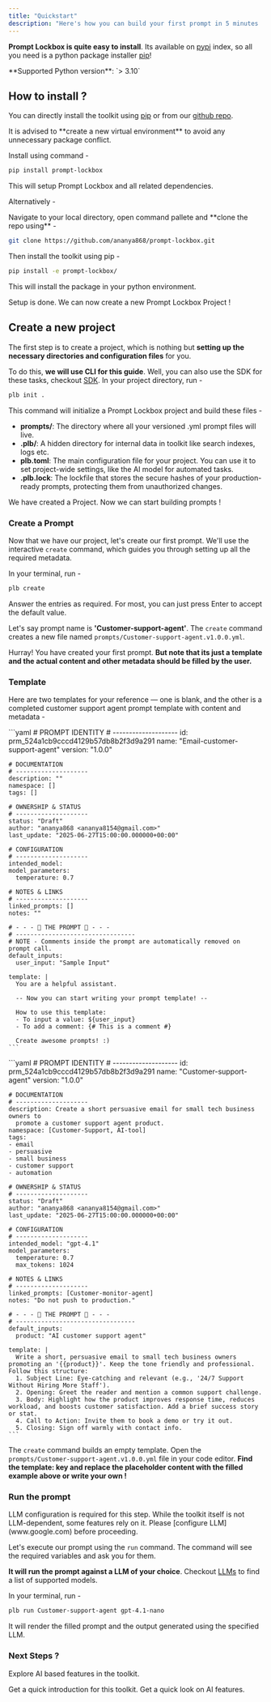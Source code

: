 ```yaml
---
title: "Quickstart"
description: "Here's how you can build your first prompt in 5 minutes !"
---
```


**Prompt Lockbox is quite easy to install**. Its available on [pypi](https://pypi.org/) index, so all you need is a python package installer [pip](https://pip.pypa.io/en/stable/installation/)\!

<Note>
**Supported Python version**: `> 3.10`
</Note>

## How to install ?

You can directly install the toolkit using [pip](https://pip.pypa.io/en/stable/installation/) or from our [github repo](https://github.com/ananya868/prompt-lockbox/tree/main).

<Warning>
  It is advised to **create a new virtual environment** to avoid any unnecessary package conflict.
</Warning>

Install using command -

```bash
pip install prompt-lockbox
```

This will setup Prompt Lockbox and all related dependencies.

Alternatively -

<Accordion title="Install from GitHub repo" icon="github">
  Navigate to your local directory, open command pallete and **clone the repo using** -

  ```bash
  git clone https://github.com/ananya868/prompt-lockbox.git
  ```

  Then install the toolkit using pip -

  ```bash
  pip install -e prompt-lockbox/ 
  ```

  This will install the package in your python environment.
</Accordion>

Setup is done. We can now create a new Prompt Lockbox Project \!

## Create a new project

The first step is to create a project, which is nothing but **setting up the necessary directories and configuration files** for you.

To do this, **we will use CLI for this guide**. Well, you can also use the SDK for these tasks, checkout [SDK](/api-reference/sdk_reference). In your project directory, run -

```bash
plb init . 
```

This command will initialize a Prompt Lockbox project and build these files -

- **prompts/**: The directory where all your versioned .yml prompt files will live.
- **.plb/**: A hidden directory for internal data in toolkit like search indexes, logs etc.
- **plb.toml**: The main configuration file for your project. You can use it to set project-wide settings, like the AI model for automated tasks.
- **.plb.lock**: The lockfile that stores the secure hashes of your production-ready prompts, protecting them from unauthorized changes.

We have created a Project. Now we can start building prompts \!

### Create a Prompt

Now that we have our project, let's create our first prompt. We'll use the interactive `create` command, which guides you through setting up all the required metadata.

In your terminal, run -

```bash
plb create 
```

Answer the entries as required. For most, you can just press Enter to accept the default value.

Let's say prompt name is **'Customer-support-agent'**. The `create` command creates a new file named `prompts/Customer-support-agent.v1.0.0.yml`.

Hurray\! You have created your first prompt. **But note that its just a template and the actual content and other metadata should be filled by the user.**

### Template

Here are two templates for your reference — one is blank, and the other is a completed customer support agent prompt template with content and metadata -

<AccordionGroup>
  <Accordion title="Empty Template (Created by Default)" icon="airplay">
    ```yaml
    # PROMPT IDENTITY
    # --------------------
    id: prm_524a1cb9cccd4129b57db8b2f3d9a291
    name: "Email-customer-support-agent"
    version: "1.0.0"
    
    # DOCUMENTATION
    # --------------------
    description: ""
    namespace: []
    tags: []
    
    # OWNERSHIP & STATUS
    # --------------------
    status: "Draft"
    author: "ananya868 <ananya8154@gmail.com>"
    last_update: "2025-06-27T15:00:00.000000+00:00"
    
    # CONFIGURATION
    # --------------------
    intended_model:
    model_parameters:
      temperature: 0.7
    
    # NOTES & LINKS
    # --------------------
    linked_prompts: []
    notes: ""
    
    # - - - 💖 THE PROMPT 💖 - - -
    # ---------------------------------
    # NOTE - Comments inside the prompt are automatically removed on prompt call.
    default_inputs:
      user_input: "Sample Input"
    
    template: |
      You are a helpful assistant.

      -- Now you can start writing your prompt template! --
    
      How to use this template:
      - To input a value: ${user_input}
      - To add a comment: {# This is a comment #}
    
      Create awesome prompts! :)
    ```
  </Accordion>
  <Accordion title="Filled Template" icon="calendar-range">
    ```yaml
    # PROMPT IDENTITY
    # --------------------
    id: prm_524a1cb9cccd4129b57db8b2f3d9a291
    name: "Customer-support-agent"
    version: "1.0.0"
    
    # DOCUMENTATION
    # --------------------
    description: Create a short persuasive email for small tech business owners to
      promote a customer support agent product.
    namespace: [Customer-Support, AI-tool]
    tags:
    - email
    - persuasive
    - small business
    - customer support
    - automation
    
    # OWNERSHIP & STATUS
    # --------------------
    status: "Draft"
    author: "ananya868 <ananya8154@gmail.com>"
    last_update: "2025-06-27T15:00:00.000000+00:00"
    
    # CONFIGURATION
    # --------------------
    intended_model: "gpt-4.1"
    model_parameters:
      temperature: 0.7
      max_tokens: 1024
    
    # NOTES & LINKS
    # --------------------
    linked_prompts: [Customer-monitor-agent]
    notes: "Do not push to production."
    
    # - - - 💖 THE PROMPT 💖 - - -
    # ---------------------------------
    default_inputs:
      product: "AI customer support agent"
    
    template: |
      Write a short, persuasive email to small tech business owners promoting an '{{product}}'. Keep the tone friendly and professional. Follow this structure:
      1. Subject Line: Eye-catching and relevant (e.g., '24/7 Support Without Hiring More Staff').
      2. Opening: Greet the reader and mention a common support challenge.
      3. Body: Highlight how the product improves response time, reduces workload, and boosts customer satisfaction. Add a brief success story or stat.
      4. Call to Action: Invite them to book a demo or try it out.
      5. Closing: Sign off warmly with contact info.
    ```
  </Accordion>
</AccordionGroup>

The `create` command builds an empty template. Open the `prompts/Customer-support-agent.v1.0.0.yml` file in your code editor. **Find the template: key and replace the placeholder content with the filled example above or write your own !** 


### Run the prompt

<Warning>
  LLM configuration is required for this step. While the toolkit itself is not LLM-dependent, some features rely on it. Please [configure LLM](www.google.com) before proceeding.
</Warning>

Let's execute our prompt using the `run` command. The command will see the required variables and ask you for them.

**It will run the prompt against a LLM of your choice**. Checkout [LLMs](www.google.com) to find a list of supported models. 

In your terminal, run -

```bash
plb run Customer-support-agent gpt-4.1-nano 
```
It will render the filled prompt and the output generated using the specified LLM.

### Next Steps ? 

Explore AI based features in the toolkit. 

<CardGroup cols={2}>
  <Card title="Introduction" icon="book" href="/essentials/markdown">
    Get a quick introduction for this toolkit.
  </Card>
  <Card title="AI Features" icon="stars" href="/essentials/code">
    Get a quick look on AI features.
  </Card>
</CardGroup>